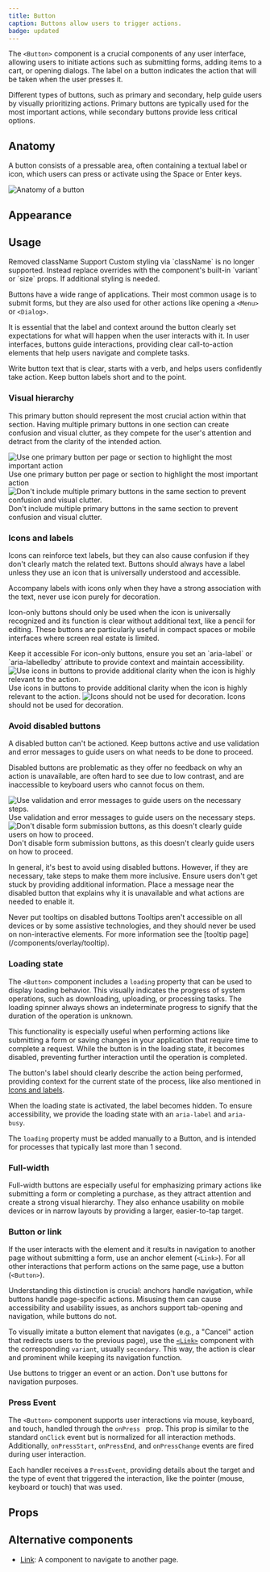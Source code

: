 ```yaml
---
title: Button
caption: Buttons allow users to trigger actions.
badge: updated
---
```


The `<Button>` component is a crucial components of any user interface, allowing users to initiate actions such as submitting forms, adding items to a cart, or opening dialogs. The label on a button indicates the action that will be taken when the user presses it.

Different types of buttons, such as primary and secondary, help guide users by visually prioritizing actions. Primary buttons are typically used for the most important actions, while secondary buttons provide less critical options.

## Anatomy

A button consists of a pressable area, often containing a textual label or icon, which users can press or activate using the Space or Enter keys.

<Image
  src="/button/button-anatomy.jpg"
  alt="Anatomy of a button"
  width={800}
  height={550}
  className="mx-auto block"
/>

## Appearance

<AppearanceDemo component={title} />

<AppearanceTable component={title} />

## Usage

<SectionMessage variant="warning">
  <SectionMessage.Title>Removed className Support</SectionMessage.Title>
  <SectionMessage.Content>
    Custom styling via `className` is no longer supported. Instead replace
    overrides with the component's built-in `variant` or `size` props. If
    additional styling is needed.
  </SectionMessage.Content>
</SectionMessage>

Buttons have a wide range of applications. Their most common usage is to submit forms, but they are also used for other actions like opening a `<Menu>` or `<Dialog>`.

It is essential that the label and context around the button clearly set expectations for what will happen when the user interacts with it. In user interfaces, buttons guide interactions, providing clear call-to-action elements that help users navigate and complete tasks.

<GuidelineTiles>
  <Do>
    <Do.Description>
      Write button text that is clear, starts with a verb, and helps users
      confidently take action.
    </Do.Description>
  </Do>
  <Do>
    <Do.Description>Keep button labels short and to the point.</Do.Description>
  </Do>
</GuidelineTiles>

### Visual hierarchy

This primary button should represent the most crucial action within that section. Having multiple primary buttons in one section can create confusion and visual clutter, as they compete for the user's attention and detract from the clarity of the intended action.

<GuidelineTiles>
  <Do>
    <Do.Figure>
      <Image
        width={700}
        height={700}
        unoptimized
        src="/button/button-hierachy-do.jpg"
        alt="Use one primary button per page or section to highlight the most important action"
      />
    </Do.Figure>
    <Do.Description>
      Use one primary button per page or section to highlight the most important
      action
    </Do.Description>
  </Do>
  <Dont>
    <Dont.Figure>
      <Image
        width={700}
        height={700}
        unoptimized
        src="/button/button-hierachy-dont.jpg"
        alt="Don't include multiple primary buttons in the same section to prevent confusion and visual clutter."
      />
    </Dont.Figure>
    <Dont.Description>
      Don't include multiple primary buttons in the same section to prevent
      confusion and visual clutter.
    </Dont.Description>
  </Dont>
</GuidelineTiles>

### Icons and labels

Icons can reinforce text labels, but they can also cause confusion if they don't clearly match the related text. Buttons should always have a label unless they use an icon that is universally understood and accessible.

Accompany labels with icons only when they have a strong association with the text, never use icon purely for decoration.

Icon-only buttons should only be used when the icon is universally recognized and its function is clear without additional text, like a pencil for editing. These buttons are particularly useful in compact spaces or mobile interfaces where screen real estate is limited.

<ComponentDemo file="./button-icon.demo.tsx" />

<SectionMessage variant="info">
  <SectionMessage.Title>Keep it accessible</SectionMessage.Title>
  <SectionMessage.Content>
    For icon-only buttons, ensure you set an `aria-label` or `aria-labelledby`
    attribute to provide context and maintain accessibility.
  </SectionMessage.Content>
</SectionMessage>

<GuidelineTiles>
  <Do>
    <Do.Figure>
      <Image
        width={700}
        height={700}
        unoptimized
        src="/button/button-icon-do.jpg"
        alt="Use icons in buttons to provide additional clarity when the icon is highly relevant to the action."
      />
    </Do.Figure>
    <Do.Description>
      Use icons in buttons to provide additional clarity when the icon is highly
      relevant to the action.
    </Do.Description>
  </Do>
  <Dont>
    <Dont.Figure>
      <Image
        width={700}
        height={700}
        unoptimized
        src="/button/button-icon-dont.jpg"
        alt="Icons should not be used for decoration."
      />
    </Dont.Figure>
    <Dont.Description>
      Icons should not be used for decoration.
    </Dont.Description>
  </Dont>
</GuidelineTiles>

### Avoid disabled buttons

A disabled button can't be actioned. Keep buttons active and use validation and error messages to guide users on what needs to be done to proceed.

Disabled buttons are problematic as they offer no feedback on why an action is unavailable, are often hard to see due to low contrast, and are inaccessible to keyboard users who cannot focus on them.

<GuidelineTiles>
  <Do>
    <Do.Figure>
      <Image
        width={700}
        height={700}
        unoptimized
        src="/button/button-disabled-do.jpg"
        alt="Use validation and error messages to guide users on the necessary steps."
      />
    </Do.Figure>
    <Do.Description>
      Use validation and error messages to guide users on the necessary steps.
    </Do.Description>
  </Do>
  <Dont>
    <Dont.Figure>
      <Image
        width={700}
        height={700}
        unoptimized
        src="/button/button-disabled-dont.jpg"
        alt="Don't disable form submission buttons, as this doesn't clearly guide users on how to proceed."
      />
    </Dont.Figure>
    <Dont.Description>
      Don't disable form submission buttons, as this doesn't clearly guide users
      on how to proceed.
    </Dont.Description>
  </Dont>
</GuidelineTiles>

In general, it's best to avoid using disabled buttons. However, if they are necessary, take steps to make them more inclusive. Ensure users don't get stuck by providing additional information. Place a message near the disabled button that explains why it is unavailable and what actions are needed to enable it.

<ComponentDemo file="./button-disabled.demo.tsx" />

<SectionMessage variant="warning">
  <SectionMessage.Title>
    Never put tooltips on disabled buttons
  </SectionMessage.Title>
  <SectionMessage.Content>
    Tooltips aren't accessible on all devices or by some assistive technologies,
    and they should never be used on non-interactive elements. For more
    information see the [tooltip page](/components/overlay/tooltip).
  </SectionMessage.Content>
</SectionMessage>

### Loading state

The `<Button>` component includes a `loading` property that can be used to display loading behavior. This visually indicates the progress of system operations, such as downloading, uploading, or processing tasks. The loading spinner always shows an indeterminate progress to signify that the duration of the operation is unknown.

This functionality is especially useful when performing actions like submitting a form or saving changes in your application that require time to complete a request. While the button is in the loading state, it becomes disabled, preventing further interaction until the operation is completed.

The button's label should clearly describe the action being performed, providing context for the current state of the process, like also mentioned in [Icons and labels](#icons-and-labels).

When the loading state is activated, the label becomes hidden. To ensure accessibility, we provide the loading state with an `aria-label` and `aria-busy`.

The `loading` property must be added manually to a Button, and is intended for processes that typically last more than 1 second.

<ComponentDemo file="./button-loading.demo.tsx" />

### Full-width

Full-width buttons are especially useful for emphasizing primary actions like submitting a form or completing a purchase, as they attract attention and create a strong visual hierarchy. They also enhance usability on mobile devices or in narrow layouts by providing a larger, easier-to-tap target.

<ComponentDemo file="./button-full-width.demo.tsx" />

### Button or link

If the user interacts with the element and it results in navigation to another page without submitting a form, use an anchor element (`<Link>`). For all other interactions that perform actions on the same page, use a button (`<Button>`).

Understanding this distinction is crucial: anchors handle navigation, while buttons handle page-specific actions. Misusing them can cause accessibility and usability issues, as anchors support tab-opening and navigation, while buttons do not.

To visually imitate a button element that navigates (e.g., a "Cancel" action that redirects users to the previous page), use the [`<Link>`](/components/content/link) component with the corresponding `variant`, usually `secondary`. This way, the action is clear and prominent while keeping its navigation function.

<ComponentDemo file="./button-link.demo.tsx" />

<GuidelineTiles>
  <Do>
    <Do.Description>
      Use buttons to trigger an event or an action.
    </Do.Description>
  </Do>
  <Dont>
    <Dont.Description>
      Don't use buttons for navigation purposes.
    </Dont.Description>
  </Dont>
</GuidelineTiles>

### Press Event

The `<Button>` component supports user interactions via mouse, keyboard, and touch, handled through the `onPress ` prop. This prop is similar to the standard `onClick` event but is normalized for all interaction methods. Additionally, `onPressStart`, `onPressEnd`, and `onPressChange` events are fired during user interaction.

Each handler receives a `PressEvent`, providing details about the target and the type of event that triggered the interaction, like the pointer (mouse, keyboard or touch) that was used.

<ComponentDemo file="./button-press.demo.tsx" />

## Props

<StorybookHintMessage component={title} />

<PropsTable component={title} />

## Alternative components

- [Link](/components/content/link): A component to navigate to another page.
